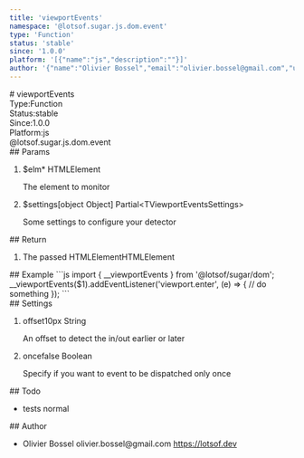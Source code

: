 ```yaml
---
title: 'viewportEvents'
namespace: '@lotsof.sugar.js.dom.event'
type: 'Function'
status: 'stable'
since: '1.0.0'
platform: '[{"name":"js","description":""}]'
author: '{"name":"Olivier Bossel","email":"olivier.bossel@gmail.com","url":"https://lotsof.dev"}'
---
```

<div class="docmap-mdx">
# viewportEvents
<div class="_metas">
<div class="_type"><span class="_type-label">Type:</span><span class="_type-value">Function</span></div>
<div class="_status"><span class="_status-label">Status:</span><span class="_status-value -stable">stable</span></div>
<div class="_since"><span class="_since-label">Since:</span><span class="_since-value">1.0.0</span></div>
<div class="_platform"><span class="_platform-label">Platform:</span><span class="_platform-value -js">js</span></div>
</div>
<div class="_namespace">@lotsof.sugar.js.dom.event</div>
<div class="_params">
## Params
<ol class="_list">
<li class="_item">
<span class="_name">$elm<span class="_required">*</span></span><span class="_default"></span> <span class="_type">HTMLElement</span>
<p class="_description">The element to monitor</p>
</li>
<li class="_item">
<span class="_name">$settings</span><span class="_default">&lsqb;object Object&rsqb;</span> <span class="_type">Partial&lt;TViewportEventsSettings&gt;</span>
<p class="_description">Some settings to configure your detector</p>
</li>
</ol>
</div>
<div class="_return">
## Return
<ol class="_list">
<li class="_item">
<span class="_description">The passed HTMLElement</span><span class="_default"></span><span class="_type">HTMLElement</span>
</li>
</ol>
</div>
<div class="_examples">
## Example
```js
import { __viewportEvents } from '@lotsof/sugar/dom';
__viewportEvents($1).addEventListener('viewport.enter', (e) => {
     // do something
});
```
</div>
<div class="_settings">
## Settings
<ol class="_list">
<li class="_item">
<span class="_name">offset</span><span class="_default">10px</span> <span class="_type">String</span>
<p class="_description">An offset to detect the in/out earlier or later</p>
</li>
<li class="_item">
<span class="_name">once</span><span class="_default">false</span> <span class="_type">Boolean</span>
<p class="_description">Specify if you want to event to be dispatched only once</p>
</li>
</ol>
</div>
<div class="_todo">
## Todo
<ul class="_list">
<li class="_item">
<span class="_description">tests</span>
<span class="_priority -normal">normal</span>
</li>
</ul>
</div>
<div class="_author">
## Author
<ul class="_list">
<li class="_item">
<span class="_name">Olivier Bossel</span>
<span class="_email">olivier.bossel@gmail.com</span>
<a href="https://lotsof.dev" target="_blank" class="_url">https://lotsof.dev</a>
</li>
</ul>
</div>
</div>